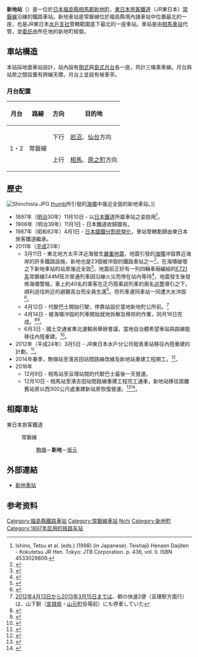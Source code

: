 {{noteTA
|T=zh-tw:新地車站;zh-hk:新地站;zh-cn:新地站;
|1=zh-tw:新地車站;zh-hk:新地站;zh-cn:新地站;
}}
{{日本車站資訊
|公司色 = green
|文字色 = 
|站名 =新地車站
|圖片 = JREast-Joban-line-Shinchi-station-building-20171016-073252.jpg
|pxl = 285px
|圖片說明 = 新站房（2016年12月10日啟用）
|日文原名 =新地
|平假名 = しんち 
|羅馬拼音 = Shinchi
|副站名 = 
|電報略號 =シチ
|車站編號 = 
|所屬公司 = [[File:JR_logo_(east).svg|22px]] [[東日本旅客鐵道|JR東日本]]
|所屬路線 =  {{Color|#3333ff|■}}[[常磐線|常磐線]]
|距離 = 315.8
|起站 = [[日暮里站|日暮里]]
|前一站 = [[駒嶺站|駒嶺]]
|前一站距離 = 4.2
|後一站距離 = 5.5
|後一站 = [[坂元站|坂元]]
|所在地 = [[福島縣|福島縣]][[相馬郡_(福島縣)|相馬郡]][[新地町|新地町]]谷地小屋字枡形14號
|車站構造 = [[地面車站|地面車站]]
|月台配置 = 2面3線
|啟用年月日 = 1897年（[[明治|明治]]30年）11月10日
|廢站年月日 = 
|乘客人數 = 322
|上下車人次 = 
|統計年度 = 2009年
|轉車 = 
|備註 = 簡易委託站
|全寬備註 = 舊站房距駒嶺站4.4公里、坂元站5.4公里
}}
'''新地站'''（{{jpn|j=新地駅|hg=しんちえき|rm=Shinchi eki|f=y}}）是一位於[[日本|日本]][[福島縣|福島縣]][[相馬郡_(福島縣)|相馬郡]][[新地町|新地町]]，[[東日本旅客鐵道|東日本旅客鐵道]]（JR東日本）[[常磐線|常磐線]]沿線的鐵路車站。新地車站是常磐線位於福島縣境內諸車站中位置最北的一座，也是JR東日本[[東日本旅客鐵道水戶支社|水戶支社]]管轄範圍底下最北的一座車站。車站是由[[相馬車站|相馬車站]]代管，並[[業務委託車站|委託]]由所在地的新地町經營。

==車站構造==
本站採地面車站設計，站內設有[[側式月台|側式]]與[[島式月台|島式月台]]各一座，共計三條乘車線。月台與站房之間設置有跨線天橋，月台上並設有候車亭。
=== 月台配置 ===
{| rules="rows" class="wikitable"
!月台<!-- 事業者側による呼称 --->!!路線!!方向!!目的地
|-
!rowspan="2"|1・2
|rowspan="2"|{{Color|#3333ff|■}}常磐線
| style="text-align:center" | 下行
|[[岩沼站|岩沼]]、[[仙台站|仙台]]方向
|-
| style="text-align:center" | 上行
|[[相馬站|相馬]]、[[原之町站|原之町]]方向
|}

== 歷史 ==
[[File:Shinchista.JPG|thumb]]
[[file:Shinchi_Sta_20110404.jpg|thumb]]所引發的[[海嘯|海嘯]]中幾近全毀的新地車站。]]
*1897年（[[明治|明治]]30年）11月10日 - 以[[日本鐵道|日本鐵道]]所屬車站之姿啟用<ref>Ishino, Tetsu et al. (eds.) (1998) (in Japanese). Teishajō Hensen Daijiten - Kokutetsu JR Hen. Tokyo: JTB Corporation. p. 436, vol. II. ISBN 4533029809.</ref>。
*1906年（明治39年）11月1日 - 日本鐵道收歸國有。
*1987年（昭和62年）4月1日 - [[日本國鐵分割民營化|日本國鐵分割民營化]]，車站管轄劃歸由東日本旅客鐵道繼承。
* 2011年（[[平成|平成]]23年）
** 3月11日 - 東北地方太平洋近海發生[[2011年日本東北地方太平洋近海地震|嚴重地震]]，地震引發的[[海嘯|海嘯]]沖毀靠近海岸的許多鐵路設施，新地也是23個被沖毀的鐵路車站之一<ref>{{cite web |url=http://www.sankeibiz.jp/business/news/110401/bsd1104010801004-n1.htm |language=ja |title=<span lang="ja">【東日本大震災】ＪＲ東日本、太平洋沿岸の２３駅流失</span> |publisher=[[產經新聞社|產經新聞社]] |date=2011-04-01 |accessdate=2011-04-17 |deadurl=yes |archiveurl=https://web.archive.org/web/20110413050421/http://www.sankeibiz.jp/business/news/110401/bsd1104010801004-n1.htm |archivedate=2011-04-13 }}</ref>，在海嘯破壞之下新地車站的站房幾近全毀<ref>{{cite web | url=http://www.asahi.com/photonews/gallery/110312tsunami/312tsunami113.html | language=ja | title=<span lang="ja">津波の脅威まざまざ </span> | publisher=[[朝日新聞|朝日新聞]] | date=2011-03-12 | accessdate=2011-04-19 | archive-date=2017-05-19 | archive-url=https://web.archive.org/web/20170519111255/http://www.asahi.com/photonews/gallery/110312tsunami/312tsunami113.html | dead-url=no }}</ref>。地震前正好有一列四輛車廂編組的[[JR東日本E721系電聯車|E721系]]常磐線244M班次普通列車因沿線火災而停在站內等待<ref>{{Cite book |date=2011年8月 |title=日本鉄道旅行地図帳 東日本大震災の記録 |page=26 |publisher=新潮社 |isbn=978-4-10-790047-0}}</ref>，地震發生後發佈海嘯警報，車上約40名的乘客在正巧搭乘該列車的兩名[[警察|巡警]]導引之下，順利逃往附近的避難高台而全員生還<ref>{{cite web |url=http://www.47news.jp/CN/201103/CN2011032801001092.html |language=ja |title=<span lang="ja">相馬署巡査２人、決死の避難誘導　迫る濁流、間一髪</span> |publisher=[[日本全國新聞網|日本全國新聞網]]<span lang="ja">（全国新聞ネット）</span> |date=2011-03-28 |accessdate=2011-04-19 |archive-date=2011-04-27 |archive-url=https://web.archive.org/web/20110427143112/http://www.47news.jp/CN/201103/CN2011032801001092.html |dead-url=no }}</ref>。但列車連同車站一同遭大水沖毀<ref>{{cite web | url=http://sankei.jp.msn.com/affairs/news/110312/dst11031222110288-n1.htm | language=ja | title=<span lang="ja">「悪夢だ」　電車「くの字」　福島・新地町</span> | publisher=[[產經新聞社|產經新聞社]] | date=2011-03-12 | accessdate=2011-04-19 | deadurl=yes | archiveurl=https://web.archive.org/web/20110315081729/http://sankei.jp.msn.com/affairs/news/110312/dst11031222110288-n1.htm | archivedate=2011-03-15 }}</ref>。
** 4月12日 - 代駛巴士開始行駛，停靠站設於當地新地町公所前。<ref>[[2012年|2012年]][[4月13日|4月13日]]から[[2013年|2013年]][[3月15日|3月15日]]までは、朝の快速2便（亘理駅方面行）は、山下駅（[[宮城県|宮城県]]・[[山元町|山元町]]役場前）にも停車していた</ref>
** 4月14日 - 被海嘯沖毀的列車開始就地拆解及移除的作業，同月16日完成。<ref>{{Cite news |url=http://www.jiji.com/jc/c?g=soc_30&k=2011041600210 |title=津波で脱線の列車解体＝駅停車中に被災－福島・新地 |newspaper=時事ドットコム |publisher=[[時事通信社|時事通信社]] |date=2011年4月16日 |access-date=2018年5月9日 |archive-url=https://web.archive.org/web/20110928141412/http://www.jiji.com/jc/c?g=soc_30&k=2011041600210 |archive-date=2011年9月28日 |dead-url=yes }}</ref><ref>{{Cite news |url=http://mytown.asahi.com/areanews/fukushima/TKY201104160305.html |title=津波で転覆の車両撤去　JR常磐線・新地駅 |newspaper=asahi.com |publisher=朝日新聞社 |date=2011年4月16日 |archiveurl=https://web.archive.org/web/20110420142215/http://mytown.asahi.com/areanews/fukushima/TKY201104160305.html |archivedate=2011年4月20日 |deadlinkdate=2017年10月 }}</ref>。
** 6月3日 - 國土交通省東北運輸局舉辦會議，當地自治體希望車站與路線能移往內陸重建。<ref>{{Cite news |url=http://www.kahoku.co.jp/news/2011/06/20110603t75004.htm |title=JR常磐線・新地駅の内陸移設を地元自治体が要望 |newspaper=河北新報 |publisher=河北新報社 |date=2011年6月3日 |archiveurl=https://web.archive.org/web/20110607195342/http://www.kahoku.co.jp/news/2011/06/20110603t75004.htm |archivedate=2011年6月7日 |deadlinkdate=2017年10月 }}</ref>。
*2012年（平成24年）3月5日 - JR東日本水戶分公司發表車站移往內陸重建的計劃。<ref>{{cite web|date=2012-03-05|url=http://www.jrmito.com/press/120305/20120305_press.pdf|title=常磐線の復旧について|format=PDF|publisher=東日本旅客鉄道水戸支社|accessdate=2012年3月13日|deadurl=yes|archiveurl=https://web.archive.org/web/20120617010819/http://www.jrmito.com/press/120305/20120305_press.pdf|archivedate=2012年6月17日}}</ref>。
*2014年春季，駒嶺站至濱吉田站間路線改線及新地站重建工程開工。<ref>{{cite web|url=http://www.jrmito.com/press/120927/20120927_press.pdf|title=常磐線（駒ヶ嶺〜浜吉田間）の復旧について|format=PDF|publisher=東日本旅客鉄道水戸支社|date=2012年9月27日|accessdate=2012年9月29日|archiveurl=https://web.archive.org/web/20141129031414/http://www.jrmito.com/press/120927/20120927_press.pdf|archivedate=2014年11月29日|deadlinkdate=2017年10月}}</ref>。 
*2016年
**12月9日 - 相馬站至亘理站間的代駛巴士最後一天營運。
**12月10日 - 相馬站至濱吉田站間路線重建工程完工通車，新地站移往距離舊站房以西300公尺處重建新站房恢復營運。<ref>{{Cite news|date=2012-09-28|url=http://www.kahoku.co.jp/news/2012/09/20120928t75010.htm|title=常磐線・駒ヶ嶺－浜吉田間　移設工事14年春着工|newspaper=河北新報|publisher=河北新報社|accessdate=2012-09-29|archiveurl=https://web.archive.org/web/20121008000148/http://www.kahoku.co.jp/news/2012/09/20120928t75010.htm|archivedate=2012年10月8日|deadlinkdate=2017年10月}}</ref><ref name="saikai">{{Cite web|url=http://jr-sendai.com/upload-images/2016/07/jobansen.pdf|format=PDF|title=常磐線相馬～浜吉田間の運転再開日の決定について|publisher=東日本旅客鉄道仙台支社|date=2016-07-28|accessdate=2016-07-28|archive-date=2016-08-03|archive-url=https://web.archive.org/web/20160803201339/http://jr-sendai.com/upload-images/2016/07/jobansen.pdf|dead-url=no}}</ref>。

== 相鄰車站 ==
; 東日本旅客鐵道
: {{Color|#3333ff|■}}常磐線
:: [[駒嶺站|駒嶺]]－'''新地'''－[[坂元站|坂元]]

==外部連結==
* {{ja}}[http://www.jreast.co.jp/estation/station/info.aspx?StationCd=873 新地車站] {{Wayback|url=http://www.jreast.co.jp/estation/station/info.aspx?StationCd=873 |date=20200306184640 }}

==参考资料==
{{Reflist}}

{{常磐線}} {{2011年日本东北地方太平洋近海地震}}

{{DEFAULTSORT:Shinchi}}
[[Category:福島縣鐵路車站|Category:福島縣鐵路車站]]
[[Category:常磐線車站|Category:常磐線車站]]
[[Category:日本鐵路車站_Shi|Nchi]]
[[Category:新地町|Category:新地町]]
[[Category:1897年启用的铁路车站|Category:1897年启用的铁路车站]]